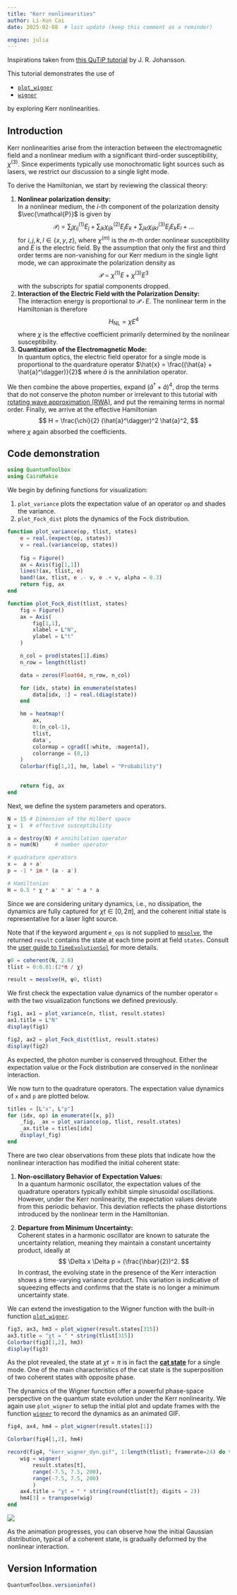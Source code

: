 ```yaml
---
title: "Kerr nonlinearities"
author: Li-Xun Cai
date: 2025-02-08  # last update (keep this comment as a reminder)

engine: julia
---
```


Inspirations taken from [this QuTiP tutorial](https://nbviewer.org/urls/qutip.org/qutip-tutorials/tutorials-v5/lectures/Lecture-14-Kerr-nonlinearities.ipynb) by J. R. Johansson.

This tutorial demonstrates the use of 

- [`plot_wigner`](https://qutip.org/QuantumToolbox.jl/stable/resources/api#QuantumToolbox.plot_wigner)
- [`wigner`](https://qutip.org/QuantumToolbox.jl/stable/resources/api#QuantumToolbox.wigner)

by exploring Kerr nonlinearities.

## Introduction

Kerr nonlinearities arise from the interaction between the electromagnetic field and a nonlinear medium with a significant third-order susceptibility, $\chi^{(3)}$. Since experiments typically use monochromatic light sources such as lasers, we restrict our discussion to a single light mode.

To derive the Hamiltonian, we start by reviewing the classical theory:

1. **Nonlinear polarization density:**  
   In a nonlinear medium, the $i$-th component of the polarization density $\vec{\mathcal{P}}$ is given by
   $$
   \mathcal{P}_i = 
    \sum_j \chi^{(1)}_{ij} E_j + 
    \sum_{jk} \chi^{(2)}_{ijk} E_j E_k + 
    \sum_{jkl} \chi^{(3)}_{ijkl} E_j E_k E_l + \dots  
   $$
   for $i,j,k,l \in \{x,y,z\}$, where ${\chi}^{(m)}$ is the $m$-th order nonlinear susceptibility and $E$ is the electric field. By the assumption that only the first and third order terms are non-vanishing for our Kerr medium in the single light mode, we can approximate the polarization density as
   $$
   \mathcal{P} \simeq
    \chi^{(1)} E + 
    \chi^{(3)} E^3
   $$
   with the subscripts for spatial components dropped. 
2. **Interaction of the Electric Field with the Polarization Density:**  
   The interaction energy is proportional to $\mathcal{P} \cdot E$. The nonlinear term in the Hamiltonian is therefore 
   $$
   H_{\text{NL}} = \chi E^4 
   $$
   where $\chi$ is the effective coefficient primarily determined by the nonlinear susceptibility.
3. **Quantization of the Electromagnetic Mode:**  
   In quantum optics, the electric field operator for a single mode is proportional to the quardrature operator $\hat{x} = \frac{(\hat{a} + \hat{a}^\dagger)}{2}$ where $\hat{a}$ is the annihilation operator.

We then combine the above properties, expand $(\hat{a}^\dagger + \hat{a})^4$, drop the terms that do not conserve the photon number or irrelevant to this tutorial with [rotating wave approximation (RWA)](https://en.wikipedia.org/wiki/Rotating-wave-approximation), and put the remaining terms in normal order. Finally, we arrive at the effective Hamiltonian
$$
H = \frac{\chi}{2} (\hat{a}^\dagger)^2 \hat{a}^2,
$$
where $\chi$ again absorbed the coefficients. 

## Code demonstration

```julia
using QuantumToolbox
using CairoMakie
```

We begin by defining functions for visualization:

1. `plot_variance` plots the expectation value of an operator `op` and shades the variance. 
2. `plot_Fock_dist` plots the dynamics of the Fock distribution.
```julia
function plot_variance(op, tlist, states)
    e = real.(expect(op, states))
    v = real.(variance(op, states))
    
    fig = Figure()
    ax = Axis(fig[1,1])
    lines!(ax, tlist, e)
    band!(ax, tlist, e .- v, e .+ v, alpha = 0.3)
    return fig, ax
end

function plot_Fock_dist(tlist, states)
    fig = Figure()
    ax = Axis(
        fig[1,1],
        xlabel = L"N",
        ylabel = L"t"
    )

    n_col = prod(states[1].dims)
    n_row = length(tlist)

    data = zeros(Float64, n_row, n_col)

    for (idx, state) in enumerate(states)
        data[idx, :] = real.(diag(state))
    end

    hm = heatmap!(
        ax, 
        0:(n_col-1), 
        tlist, 
        data', 
        colormap = cgrad([:white, :magenta]),
        colorrange = (0,1)
    )
    Colorbar(fig[1,2], hm, label = "Probability")

    
    return fig, ax
end
```

Next, we define the system parameters and operators.
```julia
N = 15 # Dimension of the Hilbert space
χ = 1  # effective susceptibility

a = destroy(N) # annihilation operator
n = num(N)     # number operator

# quadrature operators
x =  a + a'    
p = -1 * im * (a - a')

# Hamiltonian
H = 0.5 * χ * a' * a' * a * a
```

Since we are considering unitary dynamics, i.e., no dissipation, the dynamics are fully captured for $\chi t \in \left[0, 2 \pi \right]$, and the coherent initial state is representative for a laser light source. 

Note that if the keyword argument `e_ops` is not supplied to [`mesolve`](https://qutip.org/QuantumToolbox.jl/stable/resources/api#QuantumToolbox.sesolve), the returned `result` contains the state at each time point at field `states`. Consult the [user guide to `TimeEvolutionSol`](https://qutip.org/QuantumToolbox.jl/stable/users_guide/time_evolution/solution) for more details.
```julia
ψ0 = coherent(N, 2.0)
tlist = 0:0.01:(2*π / χ)

result = mesolve(H, ψ0, tlist)
```

We first check the expectation value dynamics of the number operator `n` with the two visualization functions we defined previously.
```julia
fig1, ax1 = plot_variance(n, tlist, result.states)
ax1.title = L"N"
display(fig1)

fig2, ax2 = plot_Fock_dist(tlist, result.states)
display(fig2)
```
As expected, the photon number is conserved throughout. Either the expectation value or the Fock distribution are conserved in the nonlinear interaction.

We now turn to the quadrature operators. The expectation value dynamics of `x` and `p` are plotted below. 
```julia
titles = [L"x", L"p"]
for (idx, op) in enumerate([x, p])
    _fig, _ax = plot_variance(op, tlist, result.states)
    _ax.title = titles[idx]
    display(_fig)
end
```
There are two clear observations from these plots that indicate how the nonlinear interaction has modified the initial coherent state:

1. **Non-oscillatory Behavior of Expectation Values:**  
   In a quantum harmonic oscillator, the expectation values of the quadrature operators typically exhibit simple sinusoidal oscillations. However, under the Kerr nonlinearity, the expectation values deviate from this periodic behavior. This deviation reflects the phase distortions introduced by the nonlinear term in the Hamiltonian.

2. **Departure from Minimum Uncertainty:**  
   Coherent states in a harmonic oscillator are known to saturate the uncertainty relation, meaning they maintain a constant uncertainty product, ideally at  
   $$
   \Delta x \Delta p = (\frac{\hbar}{2})^2.
   $$
   In contrast, the evolving state in the presence of the Kerr interaction shows a time-varying variance product. This variation is indicative of squeezing effects and confirms that the state is no longer a minimum uncertainty state. 
   
We can extend the investigation to the Wigner function with the built-in function [`plot_wigner`](https://qutip.org/QuantumToolbox.jl/stable/resources/api#QuantumToolbox.plot_wigner). 
```julia
fig3, ax3, hm3 = plot_wigner(result.states[315])
ax3.title = "χt = " * string(tlist[315])
Colorbar(fig3[1,2], hm3)
display(fig3)
```
As the plot revealed, the state at $\chi t = \pi$ is in fact the [**cat state**](https://en.wikipedia.org/wiki/Cat_state#Cat_states_in_single_modes) for a single mode. One of the main characteristics of the cat state is the superposition of two coherent states with opposite phase.

The dynamics of the Wigner function offer a powerful phase-space perspective on the quantum state evolution under the Kerr nonlinearity. We again use `plot_wigner` to setup the initial plot and update frames with the function [`wigner`](https://qutip.org/QuantumToolbox.jl/stable/resources/api#QuantumToolbox.wigner) to record the dynamics as an animated GIF.
```julia
fig4, ax4, hm4 = plot_wigner(result.states[1])

Colorbar(fig4[1,2], hm4)

record(fig4, "kerr_wigner_dyn.gif", 1:length(tlist); framerate=24) do t
    wig = wigner(
        result.states[t], 
        range(-7.5, 7.5, 200), 
        range(-7.5, 7.5, 200)
        )
    ax4.title = "χt = " * string(round(tlist[t]; digits = 2))
    hm4[3] = transpose(wig)
end
```
![](kerr_wigner_dyn.gif)


As the animation progresses, you can observe how the initial Gaussian distribution, typical of a coherent state, is gradually deformed by the nonlinear interaction. 

## Version Information
```julia
QuantumToolbox.versioninfo()
```
